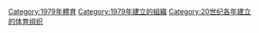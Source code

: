 {{Cat topic in year| topic=建立的體育組織| year=1979}}

[[Category:1979年體育|Category:1979年體育]]
[[Category:1979年建立的組織|Category:1979年建立的組織]]
[[Category:20世纪各年建立的体育组织|Category:20世纪各年建立的体育组织]]